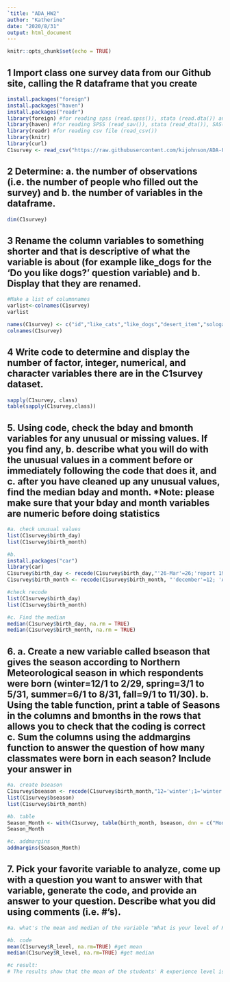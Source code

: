 ```yaml
---
`title: "ADA_HW2"
author: "Katherine"
date: "2020/8/31"
output: html_document
---
```


```r
knitr::opts_chunk$set(echo = TRUE)
```

## 1 Import class one survey data from our Github site, calling the R dataframe that you create 


```r
install.packages("foreign") 
install.packages("haven") 
install.packages("readr") 
library(foreign) #for reading spss (read.spss()), stata (read.dta()) and xpt (read.xport()) files
library(haven) #for reading SPSS (read_sav()), stata (read_dta()), SAS(read_sas()) and xpt (read_xpt()) files
library(readr) #for reading csv file (read_csv())
library(knitr)
library(curl)
C1survey <- read_csv("https://raw.githubusercontent.com/kijohnson/ADA-FAll-2020/master/Class%20One/Class%201%20Survey%20Fall%202020.csv")
```

## 2 Determine: a. the number of observations (i.e. the number of people who filled out the survey) and b. the number of variables in the dataframe.


```r
dim(C1survey)
```

## 3 Rename the column variables to something shorter and that is descriptive of what the variable is about (for example like_dogs for the ‘Do you like dogs?’ question variable) and b. Display that they are renamed.

```r
#Make a list of columnnames
varlist<-colnames(C1survey)
varlist

names(C1survey) <- c("id","like_cats","like_dogs","desert_item","sologan","favor_day","lark_owl_hummingbird","favor_food","favorite_drink","favor_season", "favor_month", "hobby", "degree", "specilization", "software","R_level","comf_coding","time_coding","hope","major_area","favor_numb","birth_day","birth_month","country","state","city","edu_level")
colnames(C1survey)
```

## 4 Write code to determine and display the number of factor, integer, numerical, and character variables there are in the C1survey dataset.

```r
sapply(C1survey, class)
table(sapply(C1survey,class))
```

## 5. Using code, check the bday and bmonth variables for any unusual or missing values. If you find any, b. describe what you will do with the unusual values in a comment before or immediately following the code that does it, and c. after you have cleaned up any unusual values, find the median bday and month. *Note: please make sure that your bday and month variables are numeric before doing statistics
```r
#a. check unusual values
list(C1survey$birth_day)
list(C1survey$birth_month)

#b.  
install.packages("car") 
library(car)
C1survey$birth_day <- recode(C1survey$birth_day,"'26-Mar'=26;'report 19'=19")
C1survey$birth_month <- recode(C1survey$birth_month, "'december'=12; 'August'=8;'March'=3")

#check recode
list(C1survey$birth_day)
list(C1survey$birth_month)

#c. Find the median 
median(C1survey$birth_day, na.rm = TRUE)
median(C1survey$birth_month, na.rm = TRUE)

```


## 6. a. Create a new variable called bseason that gives the season according to Northern Meteorological season in which respondents were born (winter=12/1 to 2/29, spring=3/1 to 5/31, summer=6/1 to 8/31, fall=9/1 to 11/30). b. Using the table function, print a table of Seasons in the columns and bmonths in the rows that allows you to check that the coding is correct c. Sum the columns using the addmargins function to answer the question of how many classmates were born in each season? Include your answer in 
```r
#a. create bseason
C1survey$bseason <- recode(C1survey$birth_month,"12='winter';1='winter';2='winter';3='spring';4='spring'; 5='spring';6='summer';7='summer';8='summer';9='fall';10='fall';11='fall'")
list(C1survey$bseason)
list(C1survey$birth_month)

#b. table
Season_Month <- with(C1survey, table(birth_month, bseason, dnn = c("Month","Season")))
Season_Month

#c. addmargins
addmargins(Season_Month)

```



## 7. Pick your favorite variable to analyze, come up with a question you want to answer with that variable, generate the code, and provide an answer to your question. Describe what you did using comments (i.e. #’s).  
```r
#a. what's the mean and median of the variable "What is your level of R experience (1=None, 5=Advanced)?" 

#b. code
mean(C1survey$R_level, na.rm=TRUE) #get mean
median(C1survey$R_level, na.rm=TRUE) #get median

#c result:
# The results show that the mean of the students' R experience level is 2.125, and the median of students' R experience level is 2. It shows that the most of the students have the R experience but not much. 
```

